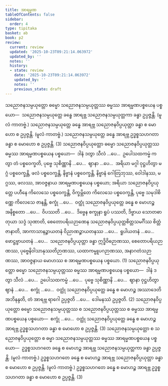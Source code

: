 ```yaml
---
title: အာရမ္မဏ
tableOfContents: false
sidebar:
  order: 4
type: tipitaka
basket: ab
book: p2
review:
  current: review
  updated: '2025-10-23T09:21:14.063972'
  updated_by: ''
  notes: ''
  history:
  - state: review
    date: '2025-10-23T09:21:14.063972'
    updated_by: ''
    notes: ''
    previous_state: draft
---
```



<ReviewStatus review={frontmatter.review} showDetails={true} />

<HypothesisAnnotation frontmatter={frontmatter} />

<DynamicBreadcrumb />

<Division number="68" book="p2" e="ch" v="38" p="111">

<Paragraph number="1487" book="p2">
သညောဇနသမ္ပယုတ္တော ဓမ္မော သညောဇနသမ္ပယုတ္တဿ ဓမ္မဿ အာရမ္မဏပစ္စယေန ပစ္စယော—  သညောဇနသမ္ပယုတ္တေ ခန္ဓေ အာရဗ္ဘ သညောဇနသမ္ပယုတ္တကာ ခန္ဓာ ဥပ္ပဇ္ဇန္တိ. (မူလံ ကာတဗ္ဗံ.) သညောဇနသမ္ပယုတ္တေ ခန္ဓေ အာရဗ္ဘ သညောဇနဝိပ္ပယုတ္တာ ခန္ဓာ စ မောဟော စ ဥပ္ပဇ္ဇန္တိ. (မူလံ ကာတဗ္ဗံ.) သညောဇနသမ္ပယုတ္တေ ခန္ဓေ အာရဗ္ဘ ဥဒ္ဓစ္စသဟဂတာ ခန္ဓာ စ မောဟော စ ဥပ္ပဇ္ဇန္တိ. (3)
</Paragraph>

</Division>
<Division number="69" book="p2" e="ch" v="38" p="111">

<Paragraph number="1488" book="p2">
သညောဇနဝိပ္ပယုတ္တော ဓမ္မော သညောဇနဝိပ္ပယုတ္တဿ ဓမ္မဿ အာရမ္မဏပစ္စယေန ပစ္စယော—  ဒါနံ ဒတွာ သီလံ …ပေ…  ဥပေါသထကမ္မံ ကတွာ တံ ပစ္စဝေက္ခတိ, ပုဗ္ဗေ သုစိဏ္ဏာနိ …ပေ…  ဈာနာ …ပေ…  အရိယာ မဂ္ဂါ ဝုဋ္ဌဟိတွာ မဂ္ဂံ ပစ္စဝေက္ခန္တိ, ဖလံ ပစ္စဝေက္ခန္တိ, နိဗ္ဗာနံ ပစ္စဝေက္ခန္တိ, နိဗ္ဗာနံ ဂေါတြဘုဿ, ဝေါဒါနဿ, မဂ္ဂဿ, ဖလဿ, အာဝဇ္ဇနာယ အာရမ္မဏပစ္စယေန ပစ္စယော; အရိယာ သညောဇနဝိပ္ပယုတ္တေ ပဟီနေ ကိလေသေ ပစ္စဝေက္ခန္တိ, ဝိက္ခမ္ဘိတေ ကိလေသေ ပစ္စဝေက္ခန္တိ, ပုဗ္ဗေ သမုဒါစိဏ္ဏေ ကိလေသေ ဇာနန္တိ, စက္ခုံ …ပေ…  ဝတ္ထုံ သညောဇနဝိပ္ပယုတ္တေ ခန္ဓေ စ မောဟဉ္စ အနိစ္စတော …ပေ…  ဝိပဿတိ …ပေ…  ဒိဗ္ဗေန စက္ခုနာ ရူပံ ပဿတိ, ဒိဗ္ဗာယ သောတဓာတုယာ သဒ္ဒံ သုဏာတိ, စေတောပရိယဉာဏေန သညောဇနဝိပ္ပယုတ္တစိတ္တသမင်္ဂိဿ စိတ္တံ ဇာနာတိ, အာကာသာနဉ္စာယတနံ ဝိညာဏဉ္စာယတနဿ …ပေ…  ရူပါယတနံ …ပေ…  ဖောဋ္ဌဗ္ဗာယတနံ …ပေ…  သညောဇနဝိပ္ပယုတ္တာ ခန္ဓာ ဣဒ္ဓိဝိဓဉာဏဿ, စေတောပရိယဉာဏဿ, ပုဗ္ဗေနိဝါသာနုဿတိဉာဏဿ, ယထာကမ္မူပဂဉာဏဿ, အနာဂတံသဉာဏဿ, အာဝဇ္ဇနာယ မောဟဿ စ အာရမ္မဏပစ္စယေန ပစ္စယော. (1)
</Paragraph>

<Paragraph number="1489" book="p2">
သညောဇနဝိပ္ပယုတ္တော ဓမ္မော သညောဇနသမ္ပယုတ္တဿ ဓမ္မဿ အာရမ္မဏပစ္စယေန ပစ္စယော—  ဒါနံ ဒတွာ သီလံ …ပေ…  ဥပေါသထကမ္မံ …ပေ…  ပုဗ္ဗေ သုစိဏ္ဏာနိ …ပေ…  ဈာနာ ဝုဋ္ဌဟိတွာ ဈာနံ …ပေ…  စက္ခုံ …ပေ…  ဝတ္ထုံ သညောဇနဝိပ္ပယုတ္တေ ခန္ဓေ စ မောဟဉ္စ အဿာဒေတိ အဘိနန္ဒတိ, တံ အာရဗ္ဘ ရာဂေါ ဥပ္ပဇ္ဇတိ …ပေ…  ဒေါမနဿံ ဥပ္ပဇ္ဇတိ. (2)
</Paragraph>

<Paragraph number="1490" book="p2">
သညောဇနဝိပ္ပယုတ္တော ဓမ္မော သညောဇနသမ္ပယုတ္တဿ စ သညောဇနဝိပ္ပယုတ္တဿ စ ဓမ္မဿ အာရမ္မဏပစ္စယေန ပစ္စယော—  စက္ခုံ …ပေ…  ဝတ္ထုံ သညောဇနဝိပ္ပယုတ္တေ ခန္ဓေ စ မောဟဉ္စ အာရဗ္ဘ ဥဒ္ဓစ္စသဟဂတာ ခန္ဓာ စ မောဟော စ ဥပ္ပဇ္ဇန္တိ. (3)
</Paragraph>

</Division>
<Division number="70" book="p2" e="ch" v="38" p="112">

<Paragraph number="1491" book="p2">
သညောဇနသမ္ပယုတ္တော စ သညောဇနဝိပ္ပယုတ္တော စ ဓမ္မာ သညောဇနသမ္ပယုတ္တဿ ဓမ္မဿ အာရမ္မဏပစ္စယေန ပစ္စယော—  ဥဒ္ဓစ္စသဟဂတေ ခန္ဓေ စ မောဟဉ္စ အာရဗ္ဘ သညောဇနသမ္ပယုတ္တကာ ခန္ဓာ ဥပ္ပဇ္ဇန္တိ. (မူလံ ကာတဗ္ဗံ.) ဥဒ္ဓစ္စသဟဂတေ ခန္ဓေ စ မောဟဉ္စ အာရဗ္ဘ သညောဇနဝိပ္ပယုတ္တာ ခန္ဓာ စ မောဟော စ ဥပ္ပဇ္ဇန္တိ. (မူလံ ကာတဗ္ဗံ.) ဥဒ္ဓစ္စသဟဂတေ ခန္ဓေ စ မောဟဉ္စ အာရဗ္ဘ ဥဒ္ဓစ္စသဟဂတာ ခန္ဓာ စ မောဟော စ ဥပ္ပဇ္ဇန္တိ. (3)
</Paragraph>
</Division>